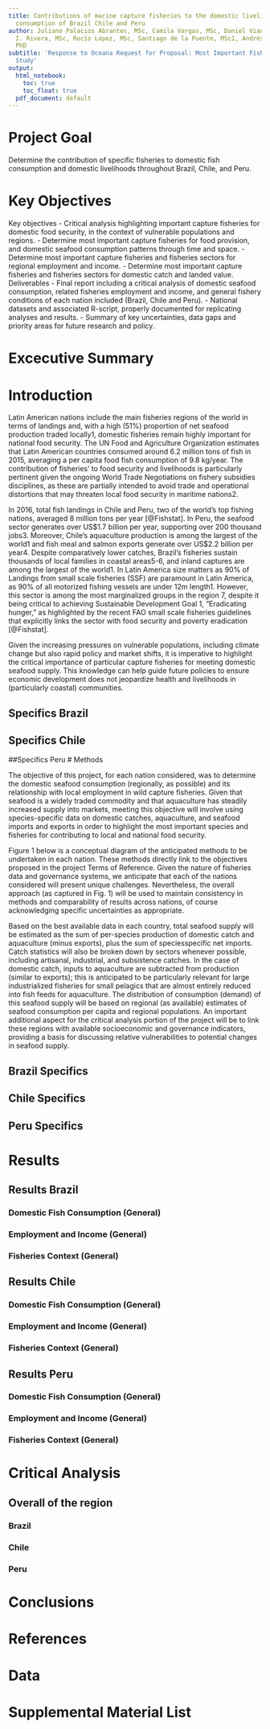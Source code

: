 ```yaml
---
title: Contributions of marine capture fisheries to the domestic livelihoods and seafood
  consumption of Brazil Chile and Peru
author: Juliano Palacios Abrantes, MSc, Camila Vargas, MSc, Daniel Viana, PhD, Maria
  I. Rivera, MSc, Rocío López, MSc, Santiago de la Puente, MSc1, Andrés M. Cisneros-Montemayor,
  PhD
subtitle: 'Response to Oceana Request for Proposal: Most Important Fisheries for People
  Study'
output:
  html_notebook: 
    toc: true
    toc_float: true
  pdf_document: default
---
```


# Project Goal
Determine the contribution of specific fisheries to domestic fish consumption and domestic
livelihoods throughout Brazil, Chile, and Peru.

# Key Objectives
Key objectives
- Critical analysis highlighting important capture fisheries for domestic food security, in the context
of vulnerable populations and regions.
- Determine most important capture fisheries for food provision, and domestic seafood consumption
patterns through time and space.
- Determine most important capture fisheries and fisheries sectors for regional employment and
income.
- Determine most important capture fisheries and fisheries sectors for domestic catch and landed
value.
Deliverables
- Final report including a critical analysis of domestic seafood consumption, related fisheries
employment and income, and general fishery conditions of each nation included (Brazil, Chile and
Peru).
- National datasets and associated R-script, properly documented for replicating analyses and results.
- Summary of key uncertainties, data gaps and priority areas for future research and policy.

# Excecutive Summary

# Introduction

Latin American nations include the main fisheries regions of the world in terms of landings and,
with a high (51%) proportion of net seafood production traded locally1, domestic fisheries remain highly
important for national food security. The UN Food and Agriculture Organization estimates that Latin
American countries consumed around 6.2 million tons of fish in 2015, averaging a per capita food fish
consumption of 9.8 kg/year. The contribution of fisheries’ to food security and livelihoods is particularly
pertinent given the ongoing World Trade Negotiations on fishery subsidies disciplines, as these are partially
intended to avoid trade and operational distortions that may threaten local food security in maritime
nations2.

In 2016, total fish landings in Chile and Peru, two of the world’s top fishing nations, averaged 8
million tons per year [@Fishstat]. In Peru, the seafood sector generates over US$1.7 billion per year,
supporting over 200 thousand jobs3. Moreover, Chile’s aquaculture production is among the largest of the
world1 and fish meal and salmon exports generate over US$2.2 billion per year4. Despite comparatively
lower catches, Brazil’s fisheries sustain thousands of local families in coastal areas5-6, and inland captures
are among the largest of the world1. In Latin America size matters as 90% of Landings from small scale
fisheries (SSF) are paramount in Latin America, as 90% of all motorized fishing vessels are under 12m
length1. However, this sector is among the most marginalized groups in the region 7, despite it being critical
to achieving Sustainable Development Goal 1, “Eradicating hunger,” as highlighted by the recent FAO
small scale fisheries guidelines that explicitly links the sector with food security and poverty eradication
[@Fishstat].

Given the increasing pressures on vulnerable populations, including climate change but also rapid
policy and market shifts, it is imperative to highlight the critical importance of particular capture fisheries
for meeting domestic seafood supply. This knowledge can help guide future policies to ensure economic
development does not jeopardize health and livelihoods in (particularly coastal) communities.

## Specifics Brazil
## Specifics Chile
##Specifics Peru
# Methods

The objective of this project, for each nation considered, was to determine the domestic seafood
consumption (regionally, as possible) and its relationship with local employment in wild capture fisheries.
Given that seafood is a widely traded commodity and that aquaculture has steadily increased supply into
markets, meeting this objective will involve using species-specific data on domestic catches, aquaculture,
and seafood imports and exports in order to highlight the most important species and fisheries for
contributing to local and national food security.

Figure 1 below is a conceptual diagram of the anticipated methods to be undertaken in each nation.
These methods directly link to the objectives proposed in the project Terms of Reference. Given the nature
of fisheries data and governance systems, we anticipate that each of the nations considered will present
unique challenges. Nevertheless, the overall approach (as captured in Fig. 1) will be used to maintain
consistency in methods and comparability of results across nations, of course acknowledging specific
uncertainties as appropriate.

Based on the best available data in each country, total seafood supply will be estimated as the sum
of per-species production of domestic catch and aquaculture (minus exports), plus the sum of speciesspecific
net imports. Catch statistics will also be broken down by sectors whenever possible, including
artisanal, industrial, and subsistence catches. In the case of domestic catch, inputs to aquaculture are
subtracted from production (similar to exports); this is anticipated to be particularly relevant for large
industrialized fisheries for small pelagics that are almost entirely reduced into fish feeds for aquaculture.
The distribution of consumption (demand) of this seafood supply will be based on regional (as
available) estimates of seafood consumption per capita and regional populations. An important additional
aspect for the critical analysis portion of the project will be to link these regions with available socioeconomic
and governance indicators, providing a basis for discussing relative vulnerabilities to potential
changes in seafood supply.

## Brazil Specifics
## Chile Specifics
## Peru Specifics
# Results
## Results Brazil
### Domestic Fish Consumption (General)
### Employment and Income (General)
### Fisheries Context (General)
## Results Chile
### Domestic Fish Consumption (General)
### Employment and Income (General)
### Fisheries Context (General)
## Results Peru
### Domestic Fish Consumption (General)
### Employment and Income (General)
### Fisheries Context (General)
# Critical Analysis 
## Overall of the region
### Brazil
### Chile
### Peru
# Conclusions
# References
# Data
# Supplemental Material List 

